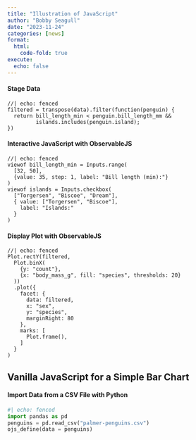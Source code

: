 ```yaml
---
title: "Illustration of JavaScript"
author: "Bobby Seagull"
date: "2023-11-24"
categories: [news]
format:
  html:
    code-fold: true
execute:
  echo: false
---
```


#### Stage Data
```ojs
//| echo: fenced
filtered = transpose(data).filter(function(penguin) {
  return bill_length_min < penguin.bill_length_mm &&
         islands.includes(penguin.island);
})
```

#### Interactive JavaScript with ObservableJS
```ojs
//| echo: fenced
viewof bill_length_min = Inputs.range(
  [32, 50], 
  {value: 35, step: 1, label: "Bill length (min):"}
)
viewof islands = Inputs.checkbox(
  ["Torgersen", "Biscoe", "Dream"], 
  { value: ["Torgersen", "Biscoe"], 
    label: "Islands:"
  }
)
```

#### Display Plot with ObservableJS
```ojs
//| echo: fenced
Plot.rectY(filtered, 
  Plot.binX(
    {y: "count"}, 
    {x: "body_mass_g", fill: "species", thresholds: 20}
  ))
  .plot({
    facet: {
      data: filtered,
      x: "sex",
      y: "species",
      marginRight: 80
    },
    marks: [
      Plot.frame(),
    ]
  }
)
```
::: {.column-margin}

# Vanilla JavaScript for a Simple Bar Chart

<div id="bar-chart"></div>

<script>
// Vanilla JavaScript for a Simple Bar Chart

document.addEventListener('DOMContentLoaded', function () {
    // Access the container for the bar chart
    var container = document.getElementById('bar-chart');

    // Sample data for the bar chart
    var data = [4, 8, 15, 16, 23, 42];

    // Create bars for the chart
    data.forEach(function(d) {
        var bar = document.createElement('div');
        bar.style.width = d * 10 + 'px';
        bar.style.height = '20px';
        bar.style.backgroundColor = 'steelblue';
        bar.style.margin = '5px 0';
        container.appendChild(bar);
    });
});
</script>
:::

#### Import Data from a CSV File with Python
```python
#| echo: fenced
import pandas as pd
penguins = pd.read_csv("palmer-penguins.csv")
ojs_define(data = penguins)
```
